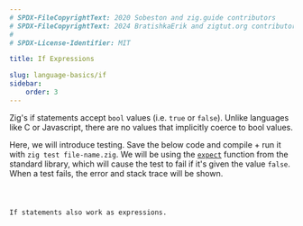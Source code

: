 ```yaml
---
# SPDX-FileCopyrightText: 2020 Sobeston and zig.guide contributors
# SPDX-FileCopyrightText: 2024 BratishkaErik and zigtut.org contributors
#
# SPDX-License-Identifier: MIT

title: If Expressions

slug: language-basics/if
sidebar:
    order: 3
---
```




Zig's if statements accept `bool` values (i.e. `true` or `false`). Unlike languages
like C or Javascript, there are no values that implicitly coerce to bool values.

Here, we will introduce testing. Save the below code and compile + run it with
`zig test file-name.zig`. We will be using the
[`expect`](https://ziglang.org/documentation/master/std/#std.testing.expect)
function from the standard library, which will cause the test to fail if it's
given the value `false`. When a test fails, the error and stack trace will be
shown.

<Code code={Expect} lang="zig"/>

If statements also work as expressions.

<Code code={IfExpression} collapse="1-2" lang="zig"/>
